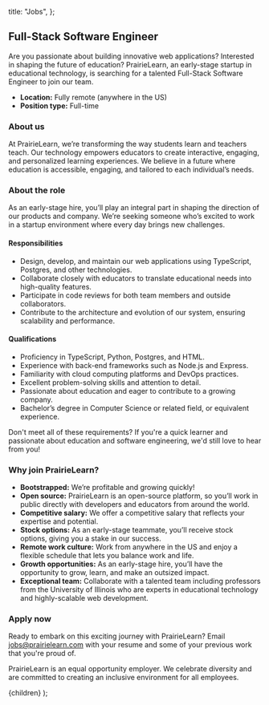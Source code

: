 
  title: "Jobs",
};

## Full-Stack Software Engineer

Are you passionate about building innovative web applications? Interested in shaping the future of education? PrairieLearn, an early-stage startup in educational technology, is searching for a talented Full-Stack Software Engineer to join our team.

- **Location:** Fully remote (anywhere in the US)
- **Position type:** Full-time

### About us

At PrairieLearn, we’re transforming the way students learn and teachers teach. Our technology empowers educators to create interactive, engaging, and personalized learning experiences. We believe in a future where education is accessible, engaging, and tailored to each individual’s needs.

### About the role

As an early-stage hire, you’ll play an integral part in shaping the direction of our products and company. We’re seeking someone who’s excited to work in a startup environment where every day brings new challenges.

#### Responsibilities

- Design, develop, and maintain our web applications using TypeScript, Postgres, and other technologies.
- Collaborate closely with educators to translate educational needs into high-quality features.
- Participate in code reviews for both team members and outside collaborators.
- Contribute to the architecture and evolution of our system, ensuring scalability and performance.

#### Qualifications

- Proficiency in TypeScript, Python, Postgres, and HTML.
- Experience with back-end frameworks such as Node.js and Express.
- Familiarity with cloud computing platforms and DevOps practices.
- Excellent problem-solving skills and attention to detail.
- Passionate about education and eager to contribute to a growing company.
- Bachelor’s degree in Computer Science or related field, or equivalent experience.

Don't meet all of these requirements? If you're a quick learner and passionate about education and software engineering, we'd still love to hear from you!

### Why join PrairieLearn?

- **Bootstrapped:** We’re profitable and growing quickly!
- **Open source:** PrairieLearn is an open-source platform, so you’ll work in public directly with developers and educators from around the world.
- **Competitive salary:** We offer a competitive salary that reflects your expertise and potential.
- **Stock options:** As an early-stage teammate, you’ll receive stock options, giving you a stake in our success.
- **Remote work culture:** Work from anywhere in the US and enjoy a flexible schedule that lets you balance work and life.
- **Growth opportunities:** As an early-stage hire, you’ll have the opportunity to grow, learn, and make an outsized impact.
- **Exceptional team:** Collaborate with a talented team including professors from the University of Illinois who are experts in educational technology and highly-scalable web development.

### Apply now

Ready to embark on this exciting journey with PrairieLearn? Email jobs@prairielearn.com with your resume and some of your previous work that you're proud of.

PrairieLearn is an equal opportunity employer. We celebrate diversity and are committed to creating an inclusive environment for all employees.

  <MarkdownLayout meta={meta}>{children}</MarkdownLayout>
);
